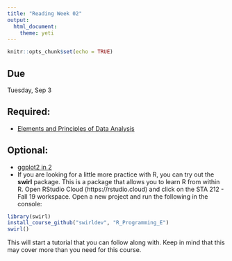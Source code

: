 ```yaml
---
title: "Reading Week 02"
output: 
  html_document: 
    theme: yeti
---
```


```r
knitr::opts_chunk$set(echo = TRUE)
```

## Due

Tuesday, Sep 3

## Required:

- [Elements and Principles of Data Analysis](https://arxiv.org/pdf/1903.07639.pdf)

## Optional:

- [ggplot2 in 2](https://leanpub.com/ggplot2in2/c/sta-212-f19)
- If you are looking for a little more practice with R, you can try out the **swirl** package. This is a package that allows you to learn R from within R. Open RStudio Cloud (https://rstudio.cloud) and click on the STA 212 - Fall 19 workspace. Open a new project and run the following in the console:

```r
library(swirl)
install_course_github("swirldev", "R_Programming_E")
swirl()
```

This will start a tutorial that you can follow along with. Keep in mind that this may cover more than you need for this course.